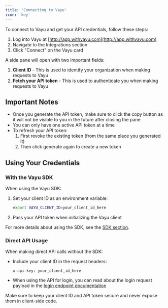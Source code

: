 ```yaml
---
title: 'Connecting to Vayu'
icon: 'key'
---
```


To connect to Vayu and get your API credentials, follow these steps:

1. Log into Vayu at [http://app.withvayu.com](http://app.withvayu.com)
2. Navigate to the Integrations section
3. Click "Connect" on the Vayu card

A side pane will open with two important fields:

1. **Client ID** - This is used to identify your organization when making requests to Vayu
2. **Fetch your API token** - This is used to authenticate you when making requests to Vayu

## Important Notes

- Once you generate the API token, make sure to click the copy button as it will not be visible to you in the future after closing the pane
- You can only have one active API token at a time
- To refresh your API token:
  1. First revoke the existing token (from the same place you generated it)
  2. Then click generate again to create a new token 

## Using Your Credentials

### With the Vayu SDK

When using the Vayu SDK:
1. Set your client ID as an environment variable:
   ```bash
   export VAYU_CLIENT_ID=your_client_id_here
   ```
2. Pass your API token when initializing the Vayu client

For more details about using the SDK, see the [SDK section](/api-reference/pages/sdk).

### Direct API Usage

When making direct API calls without the SDK:
- Include your client ID in the request headers:
  ```
  x-api-key: your_client_id_here
  ```
- When using the API for login, you can read about the login request payload in the [login endpoint documentation](/api-reference/endpoints/auth/login-by-obtaining-a-new-access-token)

Make sure to keep your client ID and API token secure and never expose them in client-side code. 
